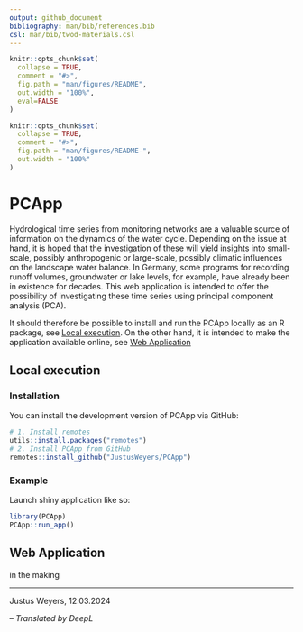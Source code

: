 ```yaml
---
output: github_document
bibliography: man/bib/references.bib  
csl: man/bib/twod-materials.csl
---
```


```r
knitr::opts_chunk$set(
  collapse = TRUE,
  comment = "#>",
  fig.path = "man/figures/README",
  out.width = "100%",
  eval=FALSE
)
```

```r
knitr::opts_chunk$set(
  collapse = TRUE,
  comment = "#>",
  fig.path = "man/figures/README-",
  out.width = "100%"
)
```

# PCApp

Hydrological time series from monitoring networks are a valuable source of information on the dynamics of the water cycle. Depending on the issue at hand, it is hoped that the investigation of these will yield insights into small-scale, possibly anthropogenic or large-scale, possibly climatic influences on the landscape water balance. In Germany, some programs for recording runoff volumes, groundwater or lake levels, for example, have already been in existence for decades. This web application is intended to offer the possibility of investigating these time series using principal component analysis (PCA).

It should therefore be possible to install and run the PCApp locally as an R package, see [Local execution]. On the other hand, it is intended to make the application available online, see [Web Application]

## Local execution

### Installation

You can install the development version of PCApp via GitHub:

```r
# 1. Install remotes
utils::install.packages("remotes")
# 2. Install PCApp from GitHub
remotes::install_github("JustusWeyers/PCApp")
```

### Example

Launch shiny application like so:

```r
library(PCApp)
PCApp::run_app()
```

## Web Application

in the making

<!-- # References -->

<!-- <div id="refs"></div> -->

---

Justus Weyers, 12.03.2024

*-- Translated by DeepL*
